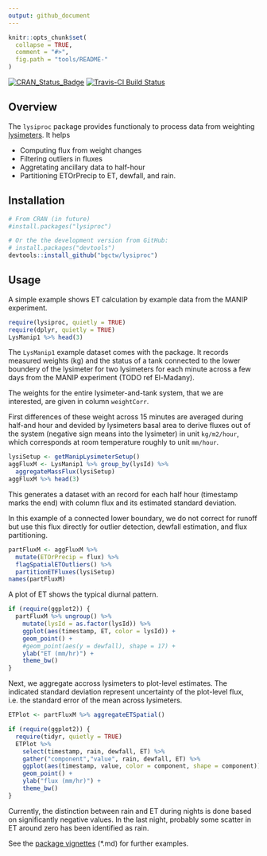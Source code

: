 ```yaml
---
output: github_document
---
```


<!-- 
README.md is generated from README.Rmd. Please edit that file
rmarkdown::render("README.Rmd") 
-->


```r
knitr::opts_chunk$set(
  collapse = TRUE,
  comment = "#>",
  fig.path = "tools/README-"
)
```

[![CRAN_Status_Badge](http://www.r-pkg.org/badges/version/lysiproc)](http://cran.r-project.org/package=lysiproc)
[![Travis-CI Build Status](https://travis-ci.org/bgctw/lysiproc.svg?branch=master)](https://travis-ci.org/bgctw/lysiproc)


## Overview

The `lysiproc` package provides functionaly to process data from 
weighting [lysimeters](https://en.wikipedia.org/wiki/Lysimeter). 
It helps 

- Computing flux from weight changes
- Filtering outliers in fluxes
- Aggretating ancillary data to half-hour
- Partitioning ETOrPrecip to ET, dewfall, and rain.


## Installation

```r
# From CRAN (in future)
#install.packages("lysiproc")

# Or the the development version from GitHub:
# install.packages("devtools")
devtools::install_github("bgctw/lysiproc")
```

## Usage

A simple example shows ET calculation by example data from the MANIP experiment.

```r
require(lysiproc, quietly = TRUE)
require(dplyr, quietly = TRUE)
LysManip1 %>% head(3)
```
 
The `LysManip1` example dataset comes with the package. It records measured 
weights (kg) and the status of a tank connected to the lower boundery of 
the lysimeter for two lysimeters for each minute across a few days from the 
MANIP experiment 
(TODO ref El-Madany).

The weights for the entire lysimeter-and-tank system, that we are interested, are 
given in column `weightCorr`.

First differences of these weight across 15 minutes are averaged during half-and hour
and devided by lysimeters basal area to derive fluxes out of the system (negative
sign means into the lysimeter)
in unit `kg/m2/hour`, which corresponds at room temperature roughly to unit
`mm/hour`.

```r
lysiSetup <- getManipLysimeterSetup()
aggFluxM <- LysManip1 %>% group_by(lysId) %>% 
  aggregateMassFlux(lysiSetup)
aggFluxM %>% head(3)
```

This generates a dataset with an record for each half hour (timestamp marks the end)
with column flux and its estimated standard deviation.

In this example of a connected lower boundary, we do not correct for runoff
but use this flux directly for outlier detection, dewfall estimation,
and flux partitioning.

```r
partFluxM <- aggFluxM %>% 
  mutate(ETOrPrecip = flux) %>% 
  flagSpatialETOutliers() %>% 
  partitionETFluxes(lysiSetup)
names(partFluxM)
```

A plot of ET shows the typical diurnal pattern.

```r
if (require(ggplot2)) {
  partFluxM %>% ungroup() %>% 
    mutate(lysId = as.factor(lysId)) %>% 
    ggplot(aes(timestamp, ET, color = lysId)) + 
    geom_point() +
    #geom_point(aes(y = dewfall), shape = 17) +
    ylab("ET (mm/hr)") +
    theme_bw()
}
```

Next, we aggregate accross lysimeters to plot-level estimates.
The indicated standard deviation represent uncertainty of the plot-level flux,
i.e. the standard error of the mean across lysimeters.

```r
ETPlot <- partFluxM %>% aggregateETSpatial()
```

```r
if (require(ggplot2)) {
  require(tidyr, quietly = TRUE)
  ETPlot %>% 
    select(timestamp, rain, dewfall, ET) %>% 
    gather("component","value", rain, dewfall, ET) %>% 
    ggplot(aes(timestamp, value, color = component, shape = component)) + 
    geom_point() +
    ylab("flux (mm/hr)") +
    theme_bw()
}
```

Currently, the distinction between rain and ET during nights is done based
on significantly negative values. In the last night, probably some
scatter in ET around zero has been identified as rain.

See the [package vignettes](https://github.com/bgctw/lysiproc/tree/master/vignettes) (*.md) for further examples.
